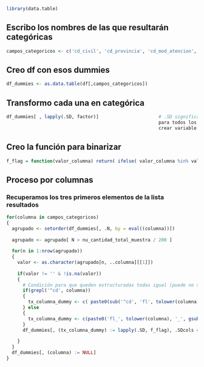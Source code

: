 ``` r
library(data.table)
```

## Escribo los nombres de las que resultarán categóricas
``` r
campos_categoricos <- c('cd_civil', 'cd_provincia', 'cd_mod_atencion',...)
```

## Creo df con esos dummies
``` r
df_dummies <- as.data.table(df[,campos_categoricos])
```

## Transformo cada una en categórica
``` r
df_dummies[ , lapply(.SD, factor)]                      # .SD significa subsetdata. Lappy calcula una función 
                                                        para todos los elementos de una lista (factor es para 
                                                        crear variable categórica)  
```



## Creo la función para binarizar
``` r
f_flag = function(valor_columna) return( ifelse( valor_columna %in% valor, 1, 0 ) )
```

## Proceso por columnas

### Recuperamos los tres primeros elementos de la lista resultados

``` r
for(columna in campos_categoricos)
{
  agrupado <- setorder(df_dummies[, .N, by = eval((columna))])                  # Busco los campos (las opciones de respuesta)
                                                                                  con su frecuencia
  agrupado <- agrupado[ N > nu_cantidad_total_muestra / 200 ]                   # Me quedo únicamente con campos que tengan más                       
                                                                                  del 0.5% de la frecuencia
  for(n in 1:nrow(agrupado))                                                    # Por cada campo
  {
    valor <- as.character(agrupado[n, ..columna][[1]])                          # Defino el nombre del campo que buscará luego 
                                                                                  la función
    if(valor != '' & !is.na(valor))                                             # Únicamente cuando el campo no es nulo ni vacío
    {
      # Condición para que queden estructuradas todas igual (puede no ser necesaria)
      if(grepl('^cd', columna)) 
      {
        tx_columna_dummy <- c( paste0(sub('^cd', 'fl', tolower(columna)), '', gsub(" ", "", valor)))
      } else
      {
        tx_columna_dummy <- c(paste0('fl_', tolower(columna), '_', gsub(" ", "", valor)))
      }
      df_dummies[, (tx_columna_dummy) := lapply(.SD, f_flag), .SDcols = columna] # Por cada campo pido que se ejecute la función 
                                                                                   que binariza
    }
  }
  df_dummies[, (columna) := NULL]
}
```

